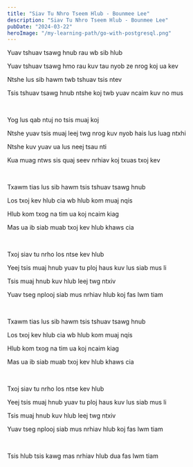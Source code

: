 ```yaml
---
title: "Siav Tu Nhro Tseem Hlub - Bounmee Lee"
description: "Siav Tu Nhro Tseem Hlub - Bounmee Lee"
pubDate: "2024-03-22"
heroImage: "/my-learning-path/go-with-postgresql.png"
---
```


Yuav tshuav tsawg hnub rau wb sib hlub

Yuav tshuav tsawg hmo rau kuv tau nyob ze nrog koj ua kev

Ntshe lus sib hawm twb tshuav tsis ntev

Tsis tshuav tsawg hnub ntshe koj twb yuav ncaim kuv no mus

<br />

Yog lus qab ntuj no tsis muaj koj

Ntshe yuav tsis muaj leej twg nrog kuv nyob hais lus luag ntxhi

Ntshe kuv yuav ua lus neej tsau nti

Kua muag ntws sis quaj seev nrhiav koj txuas txoj kev

<br />

Txawm tias lus sib hawm tsis tshuav tsawg hnub

Los txoj kev hlub cia wb hlub kom muaj nqis

Hlub kom txog na tim ua koj ncaim kiag

Mas ua ib siab muab txoj kev hlub khaws cia

<br />

Txoj siav tu nrho los ntse kev hlub

Yeej tsis muaj hnub yuav tu ploj haus kuv lus siab mus li

Tsis muaj hnub kuv hlub leej twg ntxiv

Yuav tseg nplooj siab mus nrhiav hlub koj fas lwm tiam

<br />

Txawm tias lus sib hawm tsis tshuav tsawg hnub

Los txoj kev hlub cia wb hlub kom muaj nqis

Hlub kom txog na tim ua koj ncaim kiag

Mas ua ib siab muab txoj kev hlub khaws cia

<br />

Txoj siav tu nrho los ntse kev hlub

Yeej tsis muaj hnub yuav tu ploj haus kuv lus siab mus li

Tsis muaj hnub kuv hlub leej twg ntxiv

Yuav tseg nplooj siab mus nrhiav hlub koj fas lwm tiam

<br />

Tsis hlub tsis kawg mas nrhiav hlub dua fas lwm tiam
